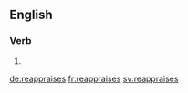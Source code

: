 ==English==

===Verb===
{{head|en|verb form}}

# {{en-third-person singular of|reappraise}}

[[de:reappraises]]
[[fr:reappraises]]
[[sv:reappraises]]